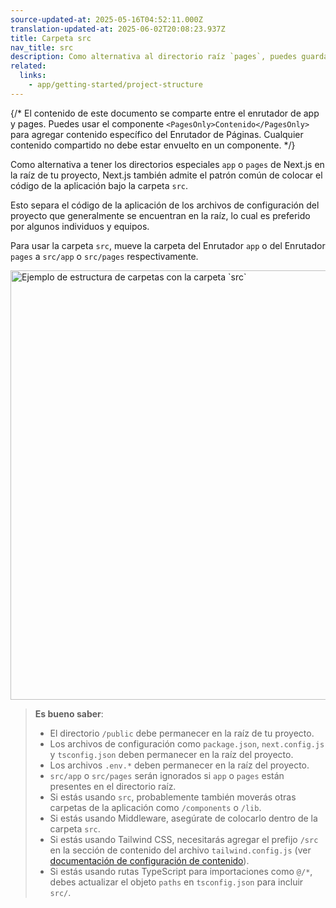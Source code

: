 ```yaml
---
source-updated-at: 2025-05-16T04:52:11.000Z
translation-updated-at: 2025-06-02T20:08:23.937Z
title: Carpeta src
nav_title: src
description: Como alternativa al directorio raíz `pages`, puedes guardar las páginas en la carpeta `src`.
related:
  links:
    - app/getting-started/project-structure
---
```


{/* El contenido de este documento se comparte entre el enrutador de app y pages. Puedes usar el componente `<PagesOnly>Contenido</PagesOnly>` para agregar contenido específico del Enrutador de Páginas. Cualquier contenido compartido no debe estar envuelto en un componente. */}

Como alternativa a tener los directorios especiales `app` o `pages` de Next.js en la raíz de tu proyecto, Next.js también admite el patrón común de colocar el código de la aplicación bajo la carpeta `src`.

Esto separa el código de la aplicación de los archivos de configuración del proyecto que generalmente se encuentran en la raíz, lo cual es preferido por algunos individuos y equipos.

Para usar la carpeta `src`, mueve la carpeta del Enrutador `app` o del Enrutador `pages` a `src/app` o `src/pages` respectivamente.

<Image
  alt="Ejemplo de estructura de carpetas con la carpeta `src`"
  srcLight="/docs/light/project-organization-src-directory.png"
  srcDark="/docs/dark/project-organization-src-directory.png"
  width="1600"
  height="687"
/>

> **Es bueno saber**:
>
> - El directorio `/public` debe permanecer en la raíz de tu proyecto.
> - Los archivos de configuración como `package.json`, `next.config.js` y `tsconfig.json` deben permanecer en la raíz del proyecto.
> - Los archivos `.env.*` deben permanecer en la raíz del proyecto.
> - `src/app` o `src/pages` serán ignorados si `app` o `pages` están presentes en el directorio raíz.
> - Si estás usando `src`, probablemente también moverás otras carpetas de la aplicación como `/components` o `/lib`.
> - Si estás usando Middleware, asegúrate de colocarlo dentro de la carpeta `src`.
> - Si estás usando Tailwind CSS, necesitarás agregar el prefijo `/src` en la sección de contenido del archivo `tailwind.config.js` (ver [documentación de configuración de contenido](https://tailwindcss.com/docs/content-configuration)).
> - Si estás usando rutas TypeScript para importaciones como `@/*`, debes actualizar el objeto `paths` en `tsconfig.json` para incluir `src/`.